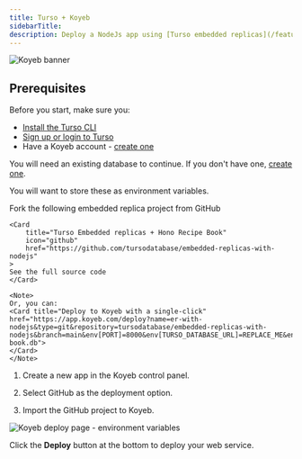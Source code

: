 ```yaml
---
title: Turso + Koyeb
sidebarTitle: 
description: Deploy a NodeJs app using [Turso embedded replicas](/features/embedded-replicas) to [koyeb](https://www.koyeb.com/).
---
```


![Koyeb banner](/images/platforms/koyeb-banner.png)

## Prerequisites

Before you start, make sure you:

- [Install the Turso CLI](/cli/installation)
- [Sign up or login to Turso](/cli/authentication#signup)
- Have a Koyeb account - [create one](https://app.koyeb.com/)

<Steps>

<Step title="Retrieve database credentials">

You will need an existing database to continue. If you don't have one, [create one](/quickstart).

<Snippet file="retrieve-database-credentials.mdx" />

<Info>You will want to store these as environment variables.</Info>

</Step>

<Step>
    Fork the following embedded replica project from GitHub

    <Card
        title="Turso Embedded replicas + Hono Recipe Book"
        icon="github"
        href="https://github.com/tursodatabase/embedded-replicas-with-nodejs"
    >
    See the full source code
    </Card>

    <Note>
    Or, you can:
    <Card title="Deploy to Koyeb with a single-click" href="https://app.koyeb.com/deploy?name=er-with-nodejs&type=git&repository=tursodatabase/embedded-replicas-with-nodejs&branch=main&env[PORT]=8000&env[TURSO_DATABASE_URL]=REPLACE_ME&env[TURSO_AUTH_TOKEN]=REPLACE_ME&env[LOCAL_DB]=file:db/recipe-book.db">
    </Card>
    </Note>
</Step>

<Step title="Add a new Koyeb app">

1. Create a new app in the Koyeb control panel.

2. Select GitHub as the deployment option.

3. Import the GitHub project to Koyeb.

</Step>

<Step title="Fill in the environment variables on Koyeb's deploy page">

![Koyeb deploy page - environment variables](/images/platforms/koyeb-env-variables.png)

</Step>

<Step title="Deploy">

Click the **Deploy** button at the bottom to deploy your web service.

</Step>

</Steps>